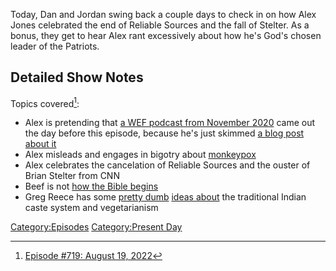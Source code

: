 {{DEFAULTSORT:
    #_EPISODE_0719:August 19, 2022
}}{{Episode
    | title           = August 19, 2022
    | caption         = Listen to this episode on [https://knowledgefight.libsyn.com/719-august-19-2022 Libsyn] [https://open.spotify.com/episode/6rb9tLF3PMX49f1JKyNe8n Spotify]
    | episodeNumber   = 719
    | length          = 01:52:44
    | airDate         = August 29, 2022
    | coverageDate    = August 19, 2022
    | episodeType     = [[:Category:Present Day|Present Day]]
    | appearance      = [[Brian Stelter]], [[Sam Harris]], [[Greg Reese]], [[Glenn Beck]], [[Glenn Greenwald]], [[Tucker Carlson]], [[George Washington]]
    | previousEpisode = [[718: August 21-22, 2022]]
    | nextEpisode     = [[720: August 6, 2003]]
}}

{{Stub}}

Today, Dan and Jordan swing back a couple days to check in on how Alex Jones celebrated the end of Reliable Sources and the fall of Stelter.  As a bonus, they get to hear Alex rant excessively about how he's God's chosen leader of the Patriots.

==Detailed Show Notes==

Topics covered<ref>[https://knowledgefight.com/research/2022/8/28/episode-719-august-19-2022 Episode #719: August 19, 2022]</ref>:

*Alex is pretending that [https://www.weforum.org/agenda/2020/11/misinformation-infodemic-world-vs-virus-podcast/ a WEF podcast from November 2020] came out the day before this episode, because he's just skimmed [https://newspunch.com/wef-announce-recruitment-of-information-warriors-to-control-the-narrative-on-social-media/ a blog post about it]
*Alex misleads and engages in bigotry about [https://www.cnbc.com/2022/08/04/cdc-estimates-1point7-million-gay-and-bisexual-men-face-highest-risk-from-monkeypox-.html monkeypox]
*Alex celebrates the cancelation of Reliable Sources and the ouster of Brian Stelter from CNN
*Beef is not [https://www.biblegateway.com/passage/?search=Genesis%201&version=NIV how the Bible begins]
*Greg Reece has some [https://scroll.in/article/833178/vegetarianism-in-india-has-more-to-do-with-caste-hierarchy-than-love-for-animals pretty dumb] [https://www.wupr.org/2021/12/07/caste-class-and-vegetarianism-in-india/ ideas about] the traditional Indian caste system and vegetarianism

[[Category:Episodes]]
[[Category:Present Day]]
